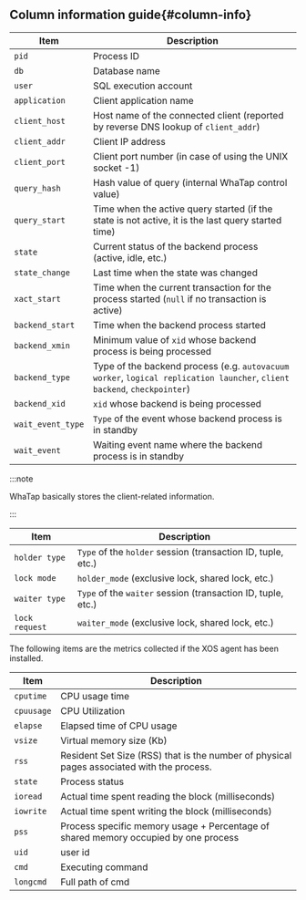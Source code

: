 ## Column information guide{#column-info}

<Tabs groupId="db-columns">

<TabItem value="activesession" label="Active session">

| Item              | Description                                                                                                              |
| ----------------- | ------------------------------------------------------------------------------------------------------------------------ |
| `pid`             | Process ID                                                                                                               |
| `db`              | Database name                                                                                                            |
| `user`            | SQL execution account                                                                                                    |
| `application`     | Client application name                                                                                                  |
| `client_host`     | Host name of the connected client (reported by reverse DNS lookup of `client_addr`)                                      |
| `client_addr`     | Client IP address                                                                                                        |
| `client_port`     | Client port number (in case of using the UNIX socket -1)                                                                 |
| `query_hash`      | Hash value of query (internal WhaTap control value)                                                                      |
| `query_start`     | Time when the active query started (if the state is not active, it is the last query started time)                       |
| `state`           | Current status of the backend process (active, idle, etc.)                                                               |
| `state_change`    | Last time when the state was changed                                                                                     |
| `xact_start`      | Time when the current transaction for the process started (`null` if no transaction is active)                           |
| `backend_start`   | Time when the backend process started                                                                                    |
| `backend_xmin`    | Minimum value of `xid` whose backend process is being processed                                                          |
| `backend_type`    | Type of the backend process (e.g. `autovacuum worker`, `logical replication launcher`, `client backend`, `checkpointer`) |
| `backend_xid`     | `xid` whose backend is being processed                                                                                   |
| `wait_event_type` | `Type` of the event whose backend process is in standby                                                                  |
| `wait_event`      | Waiting event name where the backend process is in standby                                                               |

:::note

WhaTap basically stores the client-related information.

:::

</TabItem>

<TabItem value="locktree" label="Lock tree">

| Item           | Description                                                  |
| -------------- | ------------------------------------------------------------ |
| `holder type`  | `Type` of the `holder` session (transaction ID, tuple, etc.) |
| `lock mode`    | `holder_mode` (exclusive lock, shared lock, etc.)            |
| `waiter type`  | `Type` of the `waiter` session (transaction ID, tuple, etc.) |
| `lock request` | `waiter_mode` (exclusive lock, shared lock, etc.)            |

</TabItem>

<TabItem value="process-info" label="Process information">

The following items are the metrics collected if the XOS agent has been installed.

| Item       | Description                                                                               |
| ---------- | ----------------------------------------------------------------------------------------- |
| `cputime`  | CPU usage time                                                                            |
| `cpuusage` | CPU Utilization                                                                           |
| `elapse`   | Elapsed time of CPU usage                                                                 |
| `vsize`    | Virtual memory size (Kb)                                                                  |
| `rss`      | Resident Set Size (RSS) that is the number of physical pages associated with the process. |
| `state`    | Process status                                                                            |
| `ioread`   | Actual time spent reading the block (milliseconds)                                        |
| `iowrite`  | Actual time spent writing the block (milliseconds)                                        |
| `pss`      | Process specific memory usage + Percentage of shared memory occupied by one process       |
| `uid`      | user id                                                                                   |
| `cmd`      | Executing command                                                                         |
| `longcmd`  | Full path of cmd                                                                          |

</TabItem>
</Tabs>
